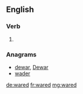 ==English==

===Verb===
{{head|en|verb form}}

# {{en-past of|ware}}

===Anagrams===
* [[dewar#English|dewar]], [[Dewar#English|Dewar]]
* [[wader#English|wader]]

[[de:wared]]
[[fr:wared]]
[[mg:wared]]